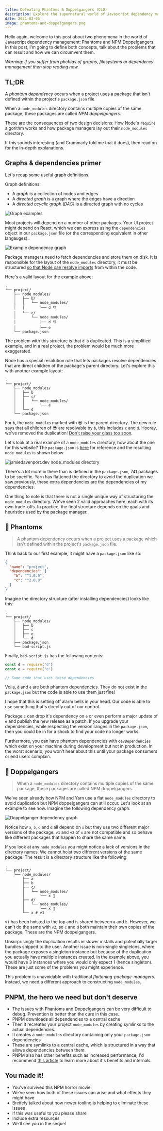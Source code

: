 ```yaml
---
title: Defeating Phantoms & Doppelgangers (OLD)
description: Explore the supernatural world of Javascript dependency management
date: 2021-02-05
image: phantoms-and-doppelgangers.png
---
```


Hello again, welcome to this post about two phenomena in the world of Javascript dependency management: Phantoms and NPM Doppelgangers. In this post, I'm going to define both concepts, talk about the problems that can result and how we can circumvent them.

_Warning: if you suffer from phobias of graphs, filesystems or dependency management then stop reading now._

## TL;DR

A _phantom dependency_ occurs when a project uses a package that isn't defined within the project's `package.json` file.

When a `node_modules` directory contains multiple copies of the same package, these packages are called _NPM doppelgangers_.

These are the consequences of two design decisions: How Node's `require` algorithm works and how package managers lay out their `node_modules` directory.

If this sounds interesting (and Grammarly told me that it does), then read on for the in-depth explanations.

## Graphs & dependencies primer

Let's recap some useful graph definitions.

Graph definitions:

- A _graph_ is a collection of nodes and edges
- A _directed graph_ is a graph where the edges have a direction
- A _directed acyclic graph (DAG)_ is a directed graph with no cycles

![Graph examples](/images/phantoms/graphs.png)

Most projects will depend on a number of other packages. Your UI project might depend on React, which we can express using the `dependencies` object in our `package.json` file (or the corresponding equivalent in other langauges).

![Example dependency graph](/images/phantoms/dependency-graph.png)

Package managers need to fetch dependencies and store them on disk. It is responsible for the layout of the `node_modules` directory, it must be structured [so that Node can resolve imports](https://nodejs.org/api/modules.html#modules_loading_from_node_modules_folders) from within the code.

Here's a valid layout for the example above:

```
.
└── project/
    ├── node_modules/
    │   ├── b/
    │   │   └── node_modules/
    │   │       └── d 👎
    │   └── c/
    │       └── node_modules/
    │           ├── d 👎
    │           └── e
    └── package.json
```

The problem with this structure is that `d` is duplicated. This is a simplified example, and in a real project, the problem would be much more exaggerated.

Node has a special resolution rule that lets packages resolve dependencies that are direct children of the package's parent directory. Let's explore this with another example layout:

```
.
└── project/
    ├── node_modules/
    │   ├── b
    │   ├── c/
    │   │   └── node_modules/
    │   │       └── e
    │   └── d
    └── package.json
```

For `b`, the `node_modules` marked with 😎 is the parent directory. The new rule says that all children of 😎 are resolvable by `b`, this includes `c` and `d`. Hooray, we've removed the duplication! [Don't raise your glass too soon](https://youtu.be/kQpgHOXxQoY?t=596).

Let's look at a real example of a `node_modules` directory, how about the one for this website? The `package.json` is [here](https://github.com/jamiedavenport/jamiedavenport.dev/blob/main/package.json) for reference and the resulting `node_modules` is shown below:

![jamiedavenport.dev node_modules directory](/images/phantoms/node-modules.png)

There's a lot more in there than is defined in the `package.json`, 741 packages to be specific. Yarn has flattened the directory to avoid the duplication we saw previously, these extra dependencies are the dependencies of my dependencies.

One thing to note is that there is not a single unique way of structuring the `node_modules` directory. We've seen 2 valid approaches here, each with its own trade-offs. In practice, the final structure depends on the goals and heuristics used by the package manager.

## 👻 Phantoms

> A phantom dependency occurs when a project uses a package which isn't defined within the project's `package.json` file.

Think back to our first example, it might have a `package.json` like so:

```json
{
  "name": "project",
  "dependencies": {
    "b": "^1.0.0",
    "c": "^2.0.0"
  }
}
```

Imagine the directory structure (after installing dependencies) looks like this:

```
.
└── project/
    ├── node_modules/
    │   ├── b
    │   ├── c
    │   ├── e
    │   └── d
    ├── package.json
    └── bad-script.js
```

Finally, `bad-script.js` has the following contents:

```js
const d = require('d')
const e = require('e')

// Some code that uses these dependencies
```

Voila, `d` and `e` are both phantom dependencies. They do not exist in the `package.json` but the code is able to use them just fine!

I hope that this is setting off alarm bells in your head. Our code is able to use something that's directly out of our control.

Package `c` can drop it's dependency on `e` or even perform a major update of `e` and publish the new release as a patch. If you upgrade your dependencies, while respecting the version ranges in the `package.json`, then you could be in for a shock to find your code no longer works.

Furthermore, you can have phantom dependencies with `devDependencies` which exist on your machine during development but not in production. In the worst scenario, you won't hear about this until your package consumers or end users complain.

## 👯 Doppelgangers

> When a `node_modules` directory contains multiple copies of the same package, these packages are called NPM doppelgangers.

We've seen already how NPM and Yarn use a flat `node_modules` directory to avoid duplication but NPM doppelgangers can still occur. Let's look at an example to see how. Imagine the following dependency graph:

![Doppelganger dependency graph](/images/phantoms/doppelgangers.png)

Notice how `a`, `b`, `c` and `d` all depend on `x` but they use two different major versions of the package. `v1` and `v2` of `x` are not compatible and so behave like different packages that happen to share the same name.

If you look at any `node_modules` you might notice a lack of versions in the directory names. We cannot hoist two different versions of the same package. The result is a directory structure like the following:

```
.
└── project/
    └── node_modules/
        ├── a
        ├── b
        ├── c/
        │   └── node_modules/
        │       └── x 👯
        ├── d/
        │   └── node_modules/
        │       └── x 👯
        └── x # v1
```

`v1` has been hoisted to the top and is shared between `a` and `b`. However, we can't do the same with `v2`, so `c` and `d` both maintain their own copies of the package. These are the NPM doppelgangers.

Unsurprisingly the duplication results in slower installs and potentially larger bundles shipped to the user. Another issue is non-single singletons, where the package exposes a singleton instance but because of the duplication you actually have multiple instances created. In the example above, you would have 3 instances where you would only expect 1 (hence singleton). These are just some of the problems you might experience.

This problem is unavoidable with traditional _flattening-package-managers_. Instead, we need a different approach to constructing `node_modules`.

## PNPM, the hero we need but don't deserve

- The issues with Phantoms and Doppelgangers can be very difficult to debug. Prevention is better than the cure in this case.
- PNPM downloads all dependencies to a central cache
- Then it recreates your project `node_modules` by creating symlinks to the actual dependencies.
- It creates a `node_modules` directory containing only your `package.json` dependencies
- These are symlinks to a central cache, which is structured in a way that allows dependencies between them.
- PNPM also has other benefits such as increased performance, I'd recommend [this article](https://www.kochan.io/nodejs/why-should-we-use-pnpm.html) to learn more about it's benefits and internals.

## You made it!

- You've survived this NPM horror movie
- We've seen how both of these issues can arise and what effects they might have
- Breifely talked about how newer tooling is helping to eliminate these issues
- If this was useful to you please share
- Include extra resources
- We'll see you in the sequel
